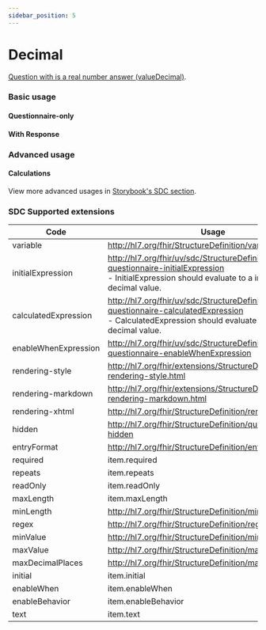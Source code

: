 ```yaml
---
sidebar_position: 5
---
```



# Decimal

[Question with is a real number answer (valueDecimal)](https://hl7.org/fhir/r4/codesystem-item-type.html#item-type-decimal).

### Basic usage

#### Questionnaire-only

<IframeContainer storyId="itemtype-decimal--decimal-basic" initialHeight={140} />

#### With Response

<IframeContainer storyId="itemtype-decimal--decimal-basic-response" initialHeight={140} />

### Advanced usage

#### Calculations

<IframeContainer
  storyId="sdc-10-1-3-behavior-calculations-item-type-calculations--decimal-calculation"
  initialHeight={350}
/>

View more advanced usages in [Storybook's SDC section](https://smartforms.csiro.au/storybook/?path=/docs/sdc-overview--docs).

### SDC Supported extensions

| Code                 | Usage                                                                                                                                                         |
|----------------------|---------------------------------------------------------------------------------------------------------------------------------------------------------------|
| variable             | http://hl7.org/fhir/StructureDefinition/variable                                                                                                              |
| initialExpression    | http://hl7.org/fhir/uv/sdc/StructureDefinition/sdc-questionnaire-initialExpression<br/>- InitialExpression should evaluate to a integer or decimal value.     |
| calculatedExpression | http://hl7.org/fhir/uv/sdc/StructureDefinition/sdc-questionnaire-calculatedExpression<br/>- CalculatedExpression should evaluate to integer or decimal value. |
| enableWhenExpression | http://hl7.org/fhir/uv/sdc/StructureDefinition/sdc-questionnaire-enableWhenExpression                                                                         |
| rendering-style      | http://hl7.org/fhir/extensions/StructureDefinition-rendering-style.html                                                                                       |
| rendering-markdown   | http://hl7.org/fhir/extensions/StructureDefinition-rendering-markdown.html                                                                                    |
| rendering-xhtml      | http://hl7.org/fhir/StructureDefinition/rendering-xhtml                                                                                                       |
| hidden               | http://hl7.org/fhir/StructureDefinition/questionnaire-hidden                                                                                                  |
| entryFormat          | http://hl7.org/fhir/StructureDefinition/entryFormat                                                                                                           |
| required             | item.required                                                                                                                                                 |
| repeats              | item.repeats                                                                                                                                                  |
| readOnly             | item.readOnly                                                                                                                                                 |
| maxLength            | item.maxLength                                                                                                                                                |
| minLength            | http://hl7.org/fhir/StructureDefinition/minLength                                                                                                             |
| regex                | http://hl7.org/fhir/StructureDefinition/regex                                                                                                                 |
| minValue             | http://hl7.org/fhir/StructureDefinition/minValue                                                                                                              |
| maxValue             | http://hl7.org/fhir/StructureDefinition/maxValue                                                                                                              |
| maxDecimalPlaces     | http://hl7.org/fhir/StructureDefinition/maxDecimalPlaces                                                                                                      |
| initial              | item.initial                                                                                                                                                  |
| enableWhen           | item.enableWhen                                                                                                                                               |
| enableBehavior       | item.enableBehavior                                                                                                                                           |
| text                 | item.text                                                                                                                                                     |
